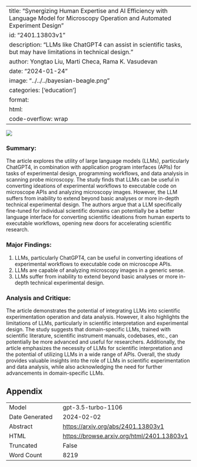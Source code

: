 
---
title: "Synergizing Human Expertise and AI Efficiency with Language Model for Microscopy Operation and Automated Experiment Design"
id: "2401.13803v1"
description: "LLMs like ChatGPT4 can assist in scientific tasks, but may have limitations in technical design."
author: Yongtao Liu, Marti Checa, Rama K. Vasudevan
date: "2024-01-24"
image: "../../../bayesian-beagle.png"
categories: ['education']
format:
  html:
    code-overflow: wrap
---

![](None)

### **Summary:**
The article explores the utility of large language models (LLMs), particularly ChatGPT4, in combination with application program interfaces (APIs) for tasks of experimental design, programming workflows, and data analysis in scanning probe microscopy. The study finds that LLMs can be useful in converting ideations of experimental workflows to executable code on microscope APIs and analyzing microscopy images. However, the LLM suffers from inability to extend beyond basic analyses or more in-depth technical experimental design. The authors argue that a LLM specifically fine-tuned for individual scientific domains can potentially be a better language interface for converting scientific ideations from human experts to executable workflows, opening new doors for accelerating scientific research.

### Major Findings:
1. LLMs, particularly ChatGPT4, can be useful in converting ideations of experimental workflows to executable code on microscope APIs.
2. LLMs are capable of analyzing microscopy images in a generic sense.
3. LLMs suffer from inability to extend beyond basic analyses or more in-depth technical experimental design.

### Analysis and Critique:
The article demonstrates the potential of integrating LLMs into scientific experimentation operation and data analysis. However, it also highlights the limitations of LLMs, particularly in scientific interpretation and experimental design. The study suggests that domain-specific LLMs, trained with scientific literature, scientific instrument manuals, codebases, etc., can potentially be more advanced and useful for researchers. Additionally, the article emphasizes the necessity of LLMs for scientific interpretation and the potential of utilizing LLMs in a wide range of APIs. Overall, the study provides valuable insights into the role of LLMs in scientific experimentation and data analysis, while also acknowledging the need for further advancements in domain-specific LLMs.

## Appendix

|          |          |
|----------|----------|
| Model     | gpt-3.5-turbo-1106       |
| Date Generated     | 2024-02-02       |
| Abstract | [https://arxiv.org/abs/2401.13803v1](https://arxiv.org/abs/2401.13803v1)        |
| HTML     | [https://browse.arxiv.org/html/2401.13803v1](https://browse.arxiv.org/html/2401.13803v1)       |
| Truncated       | False       |
| Word Count       | 8219       |